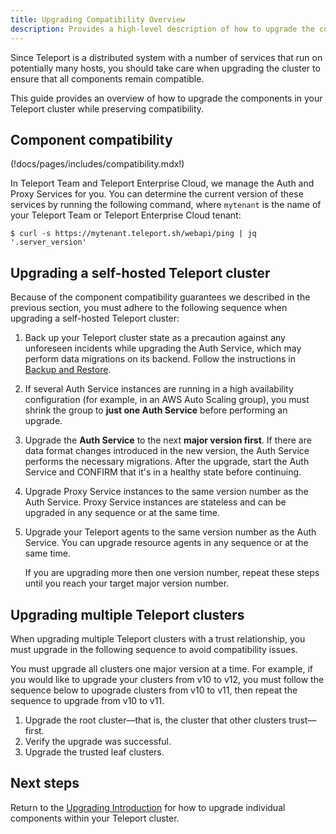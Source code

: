 ```yaml
---
title: Upgrading Compatibility Overview
description: Provides a high-level description of how to upgrade the components in your Teleport cluster. Read this guide before following upgrade instructions for your environment.
---
```


Since Teleport is a distributed system with a number of services that run on
potentially many hosts, you should take care when upgrading the cluster to
ensure that all components remain compatible.

This guide provides an overview of how to upgrade the components in your
Teleport cluster while preserving compatibility.

## Component compatibility

(!docs/pages/includes/compatibility.mdx!)

In Teleport Team and Teleport Enterprise Cloud, we manage the Auth and Proxy
Services for you. You can determine the current version of these services by
running the following command, where `mytenant` is the name of your Teleport
Team or Teleport Enterprise Cloud tenant:

```code
$ curl -s https://mytenant.teleport.sh/webapi/ping | jq '.server_version'
```

## Upgrading a self-hosted Teleport cluster

Because of the component compatibility guarantees we described in the previous
section, you must adhere to the following sequence when upgrading a self-hosted
Teleport cluster:

1. Back up your Teleport cluster state as a precaution against any unforeseen
   incidents while upgrading the Auth Service, which may perform data
   migrations on its backend. Follow the instructions in [Backup and
   Restore](../management/operations/backup-restore.mdx).

1. If several Auth Service instances are running in a high availability
   configuration (for example, in an AWS Auto Scaling group), you must shrink
   the group to **just one Auth Service** before performing an upgrade.

1. Upgrade the **Auth Service** to the next **major version first**. If there
   are data format changes introduced in the new version, the Auth Service
   performs the necessary migrations.  After the upgrade, start the Auth Service
   and CONFIRM that it's in a healthy state before continuing.

1. Upgrade Proxy Service instances to the same version number as the Auth
   Service. Proxy Service instances are stateless and can be upgraded in any
   sequence or at the same time.

1. Upgrade your Teleport agents to the same version number as the Auth Service.
   You can upgrade resource agents in any sequence or at the same time.
   
   If you are upgrading more then one version number, repeat these steps until
   you reach your target major version number.

## Upgrading multiple Teleport clusters

When upgrading multiple Teleport clusters with a trust relationship, you must
upgrade in the following sequence to avoid compatibility issues. 

You must upgrade all clusters one major version at a time. For example, if you
would like to upgrade your clusters from v10 to v12, you must follow the
sequence below to upograde clusters from v10 to v11, then repeat the sequence to
upgrade from v10 to v11.

1. Upgrade the root cluster—that is, the cluster that other clusters
   trust—first.
1. Verify the upgrade was successful.
1. Upgrade the trusted leaf clusters.

## Next steps

Return to the [Upgrading Introduction](../upgrading.mdx) for how to upgrade
individual components within your Teleport cluster.
